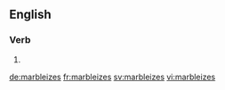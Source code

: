 ==English==

===Verb===
{{head|en|verb form}}

# {{en-third-person singular of|marbleize}}

[[de:marbleizes]]
[[fr:marbleizes]]
[[sv:marbleizes]]
[[vi:marbleizes]]